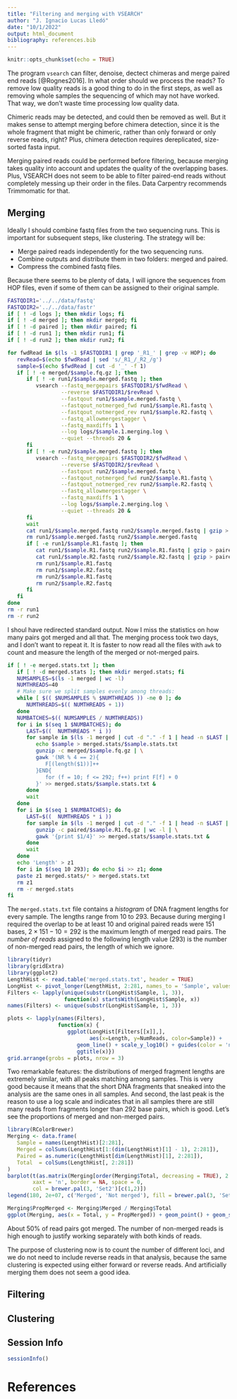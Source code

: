 ```yaml
---
title: "Filtering and merging with VSEARCH"
author: "J. Ignacio Lucas Lledó"
date: "10/1/2022"
output: html_document
bibliography: references.bib
---
```


```r
knitr::opts_chunk$set(echo = TRUE)
```

The program `vsearch` can filter, denoise, dectect chimeras and merge paired
end reads [@Rognes2016]. In what order should we process the reads? To remove
low quality reads is a good thing to do in the first steps, as well as removing
whole samples the sequencing of which may not have worked. That way, we don't
waste time processing low quality data.

Chimeric reads may be detected, and could then be removed as well. But it makes
sense to attempt merging before chimera detection, since it is the whole fragment
that might be chimeric, rather than only forward or only reverse reads, right?
Plus, chimera detection requires dereplicated, size-sorted fasta input.

Merging paired reads could be performed before filtering, because merging takes
quality into account and updates the quality of the overlapping bases. Plus,
VSEARCH does not seem to be able to filter paired-end reads without completely
messing up their order in the files. Data Carpentry recommends Trimmomatic for
that.

## Merging

Ideally I should combine fastq files from the two sequencing runs. This is
important for subsequent steps, like clustering. The strategy will be:

- Merge paired reads independently for the two sequencing runs.
- Combine outputs and distribute them in two folders: merged and paired.
- Compress the combined fastq files.

Because there seems to be plenty of data, I will ignore the sequences from
HOP files, even if some of them can be assigned to their original sample.

```bash
FASTQDIR1='../../data/fastq'
FASTQDIR2='../../data/fastr'
if [ ! -d logs ]; then mkdir logs; fi
if [ ! -d merged ]; then mkdir merged; fi
if [ ! -d paired ]; then mkdir paired; fi
if [ ! -d run1 ]; then mkdir run1; fi
if [ ! -d run2 ]; then mkdir run2; fi

for fwdRead in $(ls -1 $FASTQDIR1 | grep '_R1_' | grep -v HOP); do
   revRead=$(echo $fwdRead | sed 's/_R1_/_R2_/g')
   sample=$(echo $fwdRead | cut -d '_' -f 1)
   if [ ! -e merged/$sample.fq.gz ]; then
      if [ ! -e run1/$sample.merged.fastq ]; then
         vsearch --fastq_mergepairs $FASTQDIR1/$fwdRead \
                 --reverse $FASTQDIR1/$revRead \
                 --fastqout run1/$sample.merged.fastq \
                 --fastqout_notmerged_fwd run1/$sample.R1.fastq \
                 --fastqout_notmerged_rev run1/$sample.R2.fastq \
                 --fastq_allowmergestagger \
                 --fastq_maxdiffs 1 \
                 --log logs/$sample.1.merging.log \
                 --quiet --threads 20 &
      fi
      if [ ! -e run2/$sample.merged.fastq ]; then
         vsearch --fastq_mergepairs $FASTQDIR2/$fwdRead \
                 --reverse $FASTQDIR2/$revRead \
                 --fastqout run2/$sample.merged.fastq \
                 --fastqout_notmerged_fwd run2/$sample.R1.fastq \
                 --fastqout_notmerged_rev run2/$sample.R2.fastq \
                 --fastq_allowmergestagger \
                 --fastq_maxdiffs 1 \
                 --log logs/$sample.2.merging.log \
                 --quiet --threads 20 &
      fi
      wait
      cat run1/$sample.merged.fastq run2/$sample.merged.fastq | gzip > merged/$sample.fq.gz
      rm run1/$sample.merged.fastq run2/$sample.merged.fastq
      if [ -e run1/$sample.R1.fastq ]; then
         cat run1/$sample.R1.fastq run2/$sample.R1.fastq | gzip > paired/$sample.R1.fq.gz
         cat run1/$sample.R2.fastq run2/$sample.R2.fastq | gzip > paired/$sample.R2.fq.gz
         rm run1/$sample.R1.fastq
         rm run1/$sample.R2.fastq
         rm run2/$sample.R1.fastq
         rm run2/$sample.R2.fastq
      fi
   fi
done
rm -r run1
rm -r run2
```

I shoul have redirected standard output. Now I miss the statistics on how many pairs
got merged and all that. The merging process took two days, and I don't want to repeat it.
It is faster to now read all the files with `awk` to count and measure the length of the
merged or not-merged pairs.

```bash
if [ ! -e merged.stats.txt ]; then
   if [ ! -d merged.stats ]; then mkdir merged.stats; fi
   NUMSAMPLES=$(ls -1 merged | wc -l)
   NUMTHREADS=40
   # Make sure we split samples evenly among threads:
   while [ $(( $NUMSAMPLES % $NUMTHREADS )) -ne 0 ]; do
      NUMTHREADS=$(( NUMTHREADS + 1))
   done
   NUMBATCHES=$(( NUMSAMPLES / NUMTHREADS))
   for i in $(seq 1 $NUMBATCHES); do
      LAST=$((  NUMTHREADS * i ))
      for sample in $(ls -1 merged | cut -d "." -f 1 | head -n $LAST | tail -n $NUMTHREADS); do
         echo $sample > merged.stats/$sample.stats.txt
         gunzip -c merged/$sample.fq.gz | \
         gawk '(NR % 4 == 2){
            F[(length($1))]++
         }END{
            for (f = 10; f <= 292; f++) print F[f] + 0
         }' >> merged.stats/$sample.stats.txt &
      done
      wait
   done
   for i in $(seq 1 $NUMBATCHES); do
      LAST=$((  NUMTHREADS * i ))
      for sample in $(ls -1 merged | cut -d "." -f 1 | head -n $LAST | tail -n $NUMTHREADS); do
         gunzip -c paired/$sample.R1.fq.gz | wc -l | \
         gawk '{print $1/4}' >> merged.stats/$sample.stats.txt &
      done
      wait
   done
   echo 'Length' > z1
   for i in $(seq 10 293); do echo $i >> z1; done
   paste z1 merged.stats/* > merged.stats.txt
   rm z1
   rm -r merged.stats
fi
```

The `merged.stats.txt` file contains a *histogram* of DNA fragment lengths for every sample.
The lengths range from 10 to 293. Because during merging I required the overlap to be at least
10 and original paired reads were 151 bases, $2\times 151-10 = 292$ is the maximum length of
merged read pairs. The *number of reads* assigned to the following length value (293) is the
number of non-merged read pairs, the length of which we ignore.

```r
library(tidyr)
library(gridExtra)
library(ggplot2)
LengthHist <- read.table('merged.stats.txt', header = TRUE)
LongHist <- pivot_longer(LengthHist, 2:281, names_to = 'Sample', values_to = 'NumReads')
Filters <- lapply(unique(substr(LongHist$Sample, 1, 3)),
                  function(x) startsWith(LongHist$Sample, x))
names(Filters) <- unique(substr(LongHist$Sample, 1, 3))

plots <- lapply(names(Filters),
                function(x) {
                   ggplot(LongHist[Filters[[x]],],
                          aes(x=Length, y=NumReads, color=Sample)) +
                      geom_line() + scale_y_log10() + guides(color = 'none') +
                      ggtitle(x)})
grid.arrange(grobs = plots, nrow = 3)
```

Two remarkable features: the distributions of merged fragment lengths are extremely
similar, with all peaks matching among samples. This is very good because it
means that the short DNA fragments that sneaked into the analysis are the same ones
in all samples. And second, the last peak is the reason to use a log scale and 
indicates that in all samples there are still many reads from fragments longer than
292 base pairs, which is good. Let's see the proportions of merged and non-merged
pairs.

```r
library(RColorBrewer)
Merging <- data.frame(
   Sample = names(LengthHist)[2:281],
   Merged = colSums(LengthHist[1:(dim(LengthHist)[1] - 1), 2:281]),
   Paired = as.numeric(LengthHist[dim(LengthHist)[1], 2:281]),
   Total  = colSums(LengthHist[, 2:281])
)
barplot(t(as.matrix(Merging[order(Merging$Total, decreasing = TRUE), 2:3])),
        xaxt = 'n', border = NA, space = 0,
        col = brewer.pal(3, 'Set2')[c(1,2)])
legend(180, 2e+07, c('Merged', 'Not merged'), fill = brewer.pal(3, 'Set2')[c(1,2)])

Merging$PropMerged <- Merging$Merged / Merging$Total
ggplot(Merging, aes(x = Total, y = PropMerged)) + geom_point() + geom_smooth(method = 'lm')
```

About 50% of read pairs got merged. The number of non-merged reads is high
enough to justify working separately with both kinds of reads.

The purpose of clustering now is to count the number of different loci, and
we do not need to include reverse reads in that analysis, because the same
clustering is expected using either forward or reverse reads. And artificially
merging them does not seem a good idea.

## Filtering

## Clustering

## Session Info

```r
sessionInfo()
```

# References
